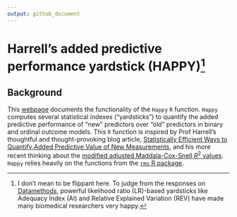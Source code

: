 ```yaml
---
output: github_document
---
```


<!-- README.md is generated from README.Rmd. Please edit that file -->

# Harrell's added predictive performance yardstick (HAPPY)[^1]     

[^1]: I don't mean to be flippant here. To judge from the responses on [Datamethods](https://discourse.datamethods.org/t/statistically-efficient-ways-to-quantify-added-predictive-value-of-new-measurements/2013),  powerful likelihood ratio (LR)-based yardsticks like Adequacy Index (AI) and Relative Explained Variation (REV) have made many biomedical researchers very happy.    




## Background   
This [webpage](https://yhpua.github.io/Happy/) documents the functionality of the `Happy` `R` function. `Happy` computes several statistical indexes ("yardsticks") to quantify the added predictive performance of "new" predictors over "old" predictors in binary and ordinal outcome models. This `R` function is inspired by Prof Harrell's thoughtful and thought-provoking blog article, [Statistically Efficient Ways to Quantify Added Predictive Value of New Measurements](https://www.fharrell.com/post/addvalue/), and his more recent thinking about the [modified adjusted Maddala-Cox-Snell $R^2$ values](https://hbiostat.org/bib/r2.html). `Happy` relies heavily on the functions from the [`rms` R package](https://github.com/harrelfe/rms).   













